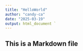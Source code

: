 ```yaml
---
title: "HelloWorld"
author: "candy-ca"
date: "2025-03-19"
output: html_document `
---
```


## This is a Markdown file